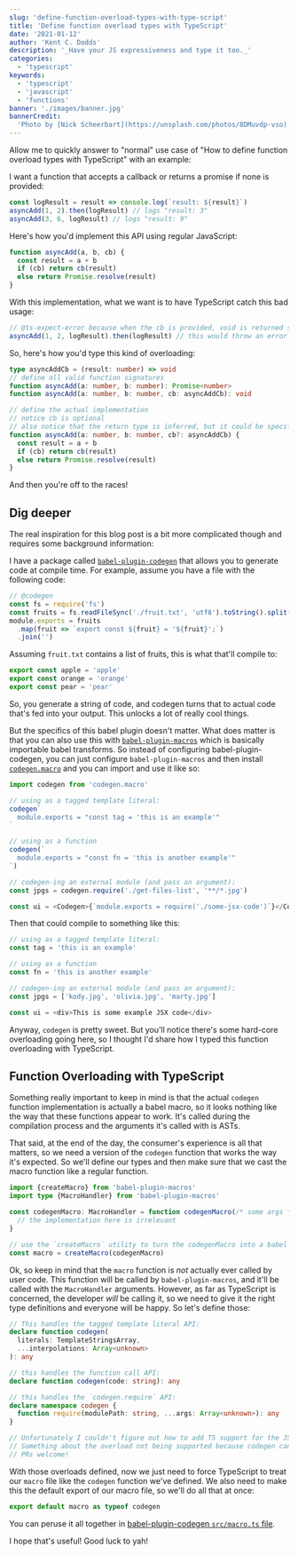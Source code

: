```yaml
---
slug: 'define-function-overload-types-with-type-script'
title: 'Define function overload types with TypeScript'
date: '2021-01-12'
author: 'Kent C. Dodds'
description: '_Have your JS expressiveness and type it too._'
categories:
  - 'typescript'
keywords:
  - 'typescript'
  - 'javascript'
  - 'functions'
banner: './images/banner.jpg'
bannerCredit:
  'Photo by [Nick Scheerbart](https://unsplash.com/photos/8DMuvdp-vso)'
---
```


Allow me to quickly answer to "normal" use case of "How to define function
overload types with TypeScript" with an example:

I want a function that accepts a callback or returns a promise if none is
provided:

```typescript
const logResult = result => console.log(`result: ${result}`)
asyncAdd(1, 2).then(logResult) // logs "result: 3"
asyncAdd(3, 6, logResult) // logs "result: 9"
```

Here's how you'd implement this API using regular JavaScript:

```javascript
function asyncAdd(a, b, cb) {
  const result = a + b
  if (cb) return cb(result)
  else return Promise.resolve(result)
}
```

With this implementation, what we want is to have TypeScript catch this bad
usage:

```javascript
// @ts-expect-error because when the cb is provided, void is returned so you can't use ".then"!
asyncAdd(1, 2, logResult).then(logResult) // this would throw an error when trying to use ".then" (except we're using TypeScript so it won't even compile 😉)
```

So, here's how you'd type this kind of overloading:

```typescript
type asyncAddCb = (result: number) => void
// define all valid function signatures
function asyncAdd(a: number, b: number): Promise<number>
function asyncAdd(a: number, b: number, cb: asyncAddCb): void

// define the actual implementation
// notice cb is optional
// also notice that the return type is inferred, but it could be specified as `void | Promise<number>`
function asyncAdd(a: number, b: number, cb?: asyncAddCb) {
  const result = a + b
  if (cb) return cb(result)
  else return Promise.resolve(result)
}
```

And then you're off to the races!

## Dig deeper

The real inspiration for this blog post is a bit more complicated though and
requires some background information:

I have a package called
[`babel-plugin-codegen`](https://github.com/kentcdodds/babel-plugin-codegen)
that allows you to generate code at compile time. For example, assume you have a
file with the following code:

```javascript
// @codegen
const fs = require('fs')
const fruits = fs.readFileSync('./fruit.txt', 'utf8').toString().split('\n')
module.exports = fruits
  .map(fruit => `export const ${fruit} = '${fruit}';`)
  .join('')
```

Assuming `fruit.txt` contains a list of fruits, this is what that'll compile to:

```javascript
export const apple = 'apple'
export const orange = 'orange'
export const pear = 'pear'
```

So, you generate a string of code, and codegen turns that to actual code that's
fed into your output. This unlocks a lot of really cool things.

But the specifics of this babel plugin doesn't matter. What does matter is that
you can also use this with
[`babel-plugin-macros`](https://github.com/kentcdodds/babel-plugin-macros) which
is basically importable babel transforms. So instead of configuring
babel-plugin-codegen, you can just configure `babel-plugin-macros` and then
install [`codegen.macro`](https://github.com/kentcdodds/codegen.macro) and you
can import and use it like so:

```javascript
import codegen from 'codegen.macro'

// using as a tagged template literal:
codegen`
  module.exports = "const tag = 'this is an example'"
`

// using as a function
codegen(`
  module.exports = "const fn = 'this is another example'"
`)

// codegen-ing an external module (and pass an argument):
const jpgs = codegen.require('./get-files-list', '**/*.jpg')

const ui = <Codegen>{`module.exports = require('./some-jsx-code')`}</Codegen>
```

Then that could compile to something like this:

```javascript
// using as a tagged template literal:
const tag = 'this is an example'

// using as a function
const fn = 'this is another example'

// codegen-ing an external module (and pass an argument):
const jpgs = ['kody.jpg', 'olivia.jpg', 'marty.jpg']

const ui = <div>This is some example JSX code</div>
```

Anyway, `codegen` is pretty sweet. But you'll notice there's some hard-core
overloading going here, so I thought I'd share how I typed this function
overloading with TypeScript.

## Function Overloading with TypeScript

Something really important to keep in mind is that the actual `codegen` function
implementation is actually a babel macro, so it looks nothing like the way that
these functions appear to work. It's called during the compilation process and
the arguments it's called with is ASTs.

That said, at the end of the day, the consumer's experience is all that matters,
so we need a version of the `codegen` function that works the way it's expected.
So we'll define our types and then make sure that we cast the macro function
like a regular function.

```typescript
import {createMacro} from 'babel-plugin-macros'
import type {MacroHandler} from 'babel-plugin-macros'

const codegenMacro: MacroHandler = function codegenMacro(/* some args */) {
  // the implementation here is irrelevant
}

// use the `createMacro` utility to turn the codegenMacro into a babel macro
const macro = createMacro(codegenMacro)
```

Ok, so keep in mind that the `macro` function is _not_ actually ever called by
user code. This function will be called by `babel-plugin-macros`, and it'll be
called with the `MacroHandler` arguments. However, as far as TypeScript is
concerned, the developer _will_ be calling it, so we need to give it the right
type definitions and everyone will be happy. So let's define those:

```typescript
// This handles the tagged template literal API:
declare function codegen(
  literals: TemplateStringsArray,
  ...interpolations: Array<unknown>
): any

// this handles the function call API:
declare function codegen(code: string): any

// this handles the `codegen.require` API:
declare namespace codegen {
  function require(modulePath: string, ...args: Array<unknown>): any
}

// Unfortunately I couldn't figure out how to add TS support for the JSX form
// Something about the overload not being supported because codegen can't be all the things or whatever
// PRs welcome!
```

With those overloads defined, now we just need to force TypeScript to treat our
`macro` file like the `codegen` function we've defined. We also need to make
this the default export of our macro file, so we'll do all that at once:

```typescript
export default macro as typeof codegen
```

You can peruse it all together in
[babel-plugin-codegen `src/macro.ts` file](https://github.com/kentcdodds/babel-plugin-codegen/blob/master/src/macro.ts).

I hope that's useful! Good luck to yah!
